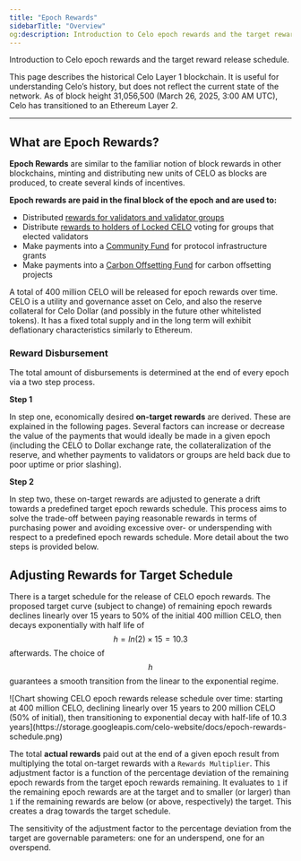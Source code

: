 ```yaml
---
title: "Epoch Rewards"
sidebarTitle: "Overview"
og:description: Introduction to Celo epoch rewards and the target reward release schedule.
---
```


Introduction to Celo epoch rewards and the target reward release schedule.

<Warning>
This page describes the historical Celo Layer 1 blockchain. It is useful for understanding Celo’s history, but does not reflect the current state of the network. As of block height 31,056,500 (March 26, 2025, 3:00 AM UTC), Celo has transitioned to an Ethereum Layer 2.
</Warning>

---

## What are Epoch Rewards?

**Epoch Rewards** are similar to the familiar notion of block rewards in other blockchains, minting and distributing new units of CELO as blocks are produced, to create several kinds of incentives.

**Epoch rewards are paid in the final block of the epoch and are used to:**

- Distributed [rewards for validators and validator groups](/what-is-celo/about-celo-l1/protocol/pos/epoch-rewards-validator)
- Distribute [rewards to holders of Locked CELO](/what-is-celo/about-celo-l1/protocol/pos/epoch-rewards-locked-gold) voting for groups that elected validators
- Make payments into a [Community Fund](/about-celo/protocol/epoch-rewards/index/community-fund) for protocol infrastructure grants
- Make payments into a [Carbon Offsetting Fund](/about-celo/protocol/epoch-rewards/index/carbon-offsetting-fund) for carbon offsetting projects

A total of 400 million CELO will be released for epoch rewards over time. CELO is a utility and governance asset on Celo, and also the reserve collateral for Celo Dollar (and possibly in the future other whitelisted tokens). It has a fixed total supply and in the long term will exhibit deflationary characteristics similarly to Ethereum.

### Reward Disbursement

The total amount of disbursements is determined at the end of every epoch via a two step process.

**Step 1**

In step one, economically desired **on-target rewards** are derived. These are explained in the following pages. Several factors can increase or decrease the value of the payments that would ideally be made in a given epoch (including the CELO to Dollar exchange rate, the collateralization of the reserve, and whether payments to validators or groups are held back due to poor uptime or prior slashing).

**Step 2**

In step two, these on-target rewards are adjusted to generate a drift towards a predefined target epoch rewards schedule. This process aims to solve the trade-off between paying reasonable rewards in terms of purchasing power and avoiding excessive over- or underspending with respect to a predefined epoch rewards schedule. More detail about the two steps is provided below.

## Adjusting Rewards for Target Schedule

There is a target schedule for the release of CELO epoch rewards. The proposed target curve \(subject to change\) of remaining epoch rewards declines linearly over 15 years to 50% of the initial 400 million CELO, then decays exponentially with half life of $$h = ln(2)\times15 =10.3$$ afterwards. The choice of $$h$$ guarantees a smooth transition from the linear to the exponential regime.

<Frame>
![Chart showing CELO epoch rewards release schedule over time: starting at 400 million CELO, declining linearly over 15 years to 200 million CELO (50% of initial), then transitioning to exponential decay with half-life of 10.3 years](https://storage.googleapis.com/celo-website/docs/epoch-rewards-schedule.png)
</Frame>

The total **actual rewards** paid out at the end of a given epoch result from multiplying the total on-target rewards with a `Rewards Multiplier`. This adjustment factor is a function of the percentage deviation of the remaining epoch rewards from the target epoch rewards remaining. It evaluates to `1` if the remaining epoch rewards are at the target and to smaller \(or larger\) than `1` if the remaining rewards are below \(or above, respectively\) the target. This creates a drag towards the target schedule.

The sensitivity of the adjustment factor to the percentage deviation from the target are governable parameters: one for an underspend, one for an overspend.